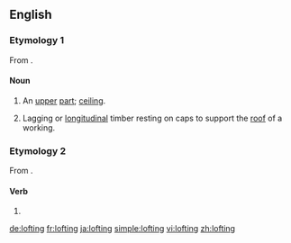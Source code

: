 ==English==

===Etymology 1===
From {{suffix|loft|ing|lang=en}}.

====Noun====
{{en-noun}}

# {{context|obsolete|lang=en}} An [[upper]] [[part]]; [[ceiling]].
# {{context|mining|lang=en}} Lagging or [[longitudinal]] timber resting on caps to support the [[roof]] of a working.

===Etymology 2===
From {{term|loft|lang=en}}.

====Verb====
{{head|en|present participle}}

# {{present participle of|loft|lang=en}}

[[de:lofting]]
[[fr:lofting]]
[[ja:lofting]]
[[simple:lofting]]
[[vi:lofting]]
[[zh:lofting]]
